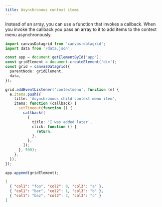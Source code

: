 ```yaml
---
title: Asynchronous context items
---
```



Instead of an array, you can use a function that invokes a callback. When you invoke the callback you pass an array to it to add items to the context menu asynchronously.

<SandpackEditor>

```ts
import canvasDatagrid from 'canvas-datagrid';
import data from '/data.json';

const app = document.getElementById('app');
const gridElement = document.createElement('div');
const grid = canvasDatagrid({
  parentNode: gridElement,
  data,
});

grid.addEventListener('contextmenu', function (e) {
  e.items.push({
    title: 'Asynchronous child context menu item',
    items: function (callback) {
      setTimeout(function () {
        callback([
          {
            title: 'I was added later',
            click: function () {
              return;
            },
          },
        ]);
      }, 500);
    },
  });
});

app.append(gridElement);
```

```json data.json
[
  { "col1": "foo", "col2": 0, "col3": "a" },
  { "col1": "bar", "col2": 1, "col3": "b" },
  { "col1": "baz", "col2": 2, "col3": "c" }
]
```

</SandpackEditor>
